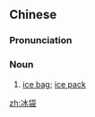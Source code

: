==Chinese==
{{zh-forms}}

===Pronunciation===
{{zh-pron
|m=bīngdài
|c=bing1 doi6-2
|mn=peng-tē
|cat=n
}}

===Noun===
{{zh-noun}}

# [[ice bag]]; [[ice pack]]

[[zh:冰袋]]